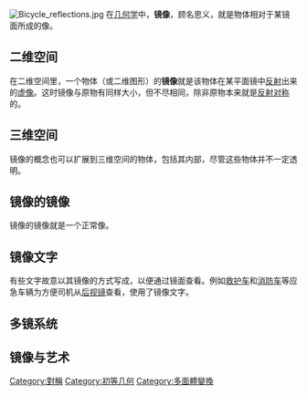 [[File:Bicycle_reflections.jpg|thumb]]
在[[几何学|几何学]]中，'''镜像'''，顾名思义，就是物体相对于某镜面所成的像。

== 二维空间 ==

在二维空间里，一个物体（或二维图形）的'''镜像'''就是该物体在某平面镜中[[反射_(数学)|反射]]出来的[[虛像_(光學)|虚像]]。这时镜像与原物有同样大小，但不尽相同，除非原物本来就是[[反射对称|反射对称]]的。

== 三维空间 ==

镜像的概念也可以扩展到三维空间的物体，包括其内部，尽管这些物体并不一定透明。

== 镜像的镜像 ==

镜像的镜像就是一个正常像。

== 镜像文字 ==

有些文字故意以其镜像的方式写成，以便通过镜面查看。例如[[救护车|救护车]]和[[消防车|消防车]]等应急车辆为方便司机从[[后视镜|后视镜]]查看，使用了镜像文字。

== 多镜系统 ==

== 镜像与艺术 ==

{{几何术语}}

[[Category:對稱|Category:對稱]]
[[Category:初等几何|Category:初等几何]]
[[Category:多面體變換|Category:多面體變換]]